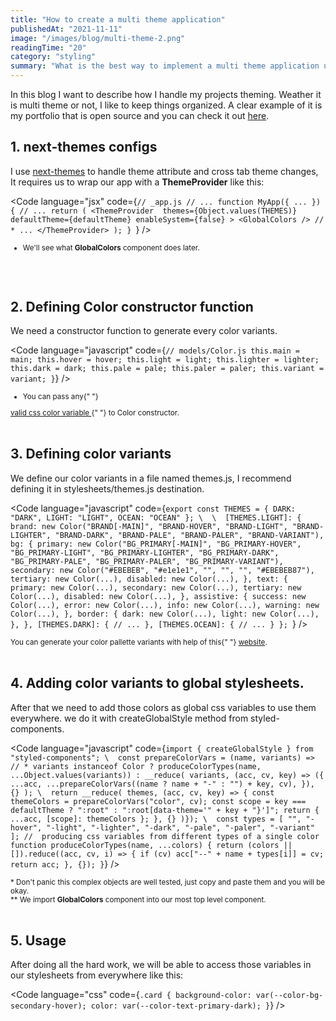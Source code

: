 ```yaml
---
title: "How to create a multi theme application"
publishedAt: "2021-11-11"
image: "/images/blog/multi-theme-2.png"
readingTime: "20"
category: "styling"
summary: "What is the best way to implement a multi theme application using best practices?"
---
```


In this blog I want to describe how I handle my projects theming. Weather it is multi theme or not, I like to keep things organized.
A clear example of it is my portfolio that is open source and you can check it out [here](https://github.com/miladMAPS/portfolio).

## 1. next-themes configs

I use [next-themes](https://github.com/pacocoursey/next-themes) to handle theme attribute and cross tab theme changes,
It requires us to wrap our app with a **ThemeProvider** like this:

<Code
  language="jsx"
  code={`// _app.js
// ...
function MyApp({ ... }) {
  // ...
  return (
    <ThemeProvider 
      themes={Object.values(THEMES)}
      defaultTheme={defaultTheme}
      enableSystem={false}
    >
      <GlobalColors /> // *
      ...
    </ThemeProvider>
  );
}
`}
/>
<small>
  * We'll see what <strong>GlobalColors</strong> component does later.
</small>

<br />
<br />

## 2. Defining Color constructor function

We need a constructor function to generate every color variants.

<Code
  language="javascript"
  code={`// models/Color.js
  this.main = main;
  this.hover = hover;
  this.light = light;
  this.lighter = lighter;
  this.dark = dark;
  this.pale = pale;
  this.paler = paler;
  this.variant = variant;
}`}
/>
<small>
  * You can pass any{" "}
  <a href="https://www.w3schools.com/cssref/css_colors_legal.asp">
    valid css color variable
  </a>{" "}
  to Color constructor.
</small>
<br />
<br />

## 3. Defining color variants

We define our color variants in a file named themes.js, I recommend defining it in stylesheets/themes.js destination.

<Code
  language="javascript"
  code={`export const THEMES = {
  DARK: "DARK",
  LIGHT: "LIGHT",
  OCEAN: "OCEAN"
};
\ 
\ 
  [THEMES.LIGHT]: {
    brand: new Color("BRAND[-MAIN]", "BRAND-HOVER", "BRAND-LIGHT", "BRAND-LIGHTER", "BRAND-DARK", "BRAND-PALE", "BRAND-PALER", "BRAND-VARIANT"),
    bg: {
      primary: new Color("BG_PRIMARY[-MAIN]", "BG_PRIMARY-HOVER", "BG_PRIMARY-LIGHT", "BG_PRIMARY-LIGHTER", "BG_PRIMARY-DARK", "BG_PRIMARY-PALE", "BG_PRIMARY-PALER", "BG_PRIMARY-VARIANT"),
      secondary: new Color("#EBEBEB", "#e1e1e1", "", "", "", "#EBEBEB87"),
      tertiary: new Color(...),
      disabled: new Color(...),
    },
    text: {
      primary: new Color(...),
      secondary: new Color(...),
      tertiary: new Color(...),
      disabled: new Color(...),
    },
    assistive: {
      success: new Color(...),
      error: new Color(...),
      info: new Color(...),
      warning: new Color(...),
    },
    border: {
      dark: new Color(...),
      light: new Color(...),
    },
  },
  [THEMES.DARK]: {
    // ...
  },
  [THEMES.OCEAN]: {
    // ...
  }
};
`}
/>

<small>
  You can generate your color pallette variants with help of this{" "}
  <a href="http://mcg.mbitson.com/">website</a>.
</small>

<br />
<br />

## 4. Adding color variants to global stylesheets.

After that we need to add those colors as global css variables to use them everywhere.
we do it with createGlobalStyle method from styled-components.

<Code
  language="javascript"
  code={`import { createGlobalStyle } from "styled-components";
\ 
const prepareColorVars = (name, variants) => // *
  variants instanceof Color
    ? produceColorTypes(name, ...Object.values(variants))
    : __reduce(
        variants,
        (acc, cv, key) => ({
          ...acc,
          ...prepareColorVars((name ? name + "-" : "") + key, cv),
        }),
        {}
      );
\ 
  return __reduce(
    themes,
    (acc, cv, key) => {
      const themeColors = prepareColorVars("color", cv);
      const scope = key === defaultTheme ? ":root" : ":root[data-theme='" + key + "}']";
      return { ...acc, [scope]: themeColors };
    },
    {}
  )});
\ 
const types = [ "", "-hover", "-light", "-lighter", "-dark", "-pale", "-paler", "-variant" ];
//  producing css variables from different types of a single color
function produceColorTypes(name, ...colors) {
  return (colors || []).reduce((acc, cv, i) => {
    if (cv) acc["--" + name + types[i]] = cv;
    return acc;
  }, {});
}`}
/>

<small>
  * Don't panic this complex objects are well tested, just copy and paste them
  and you will be okay.
</small>
<br />
<small>
  ** We import <strong>GlobalColors</strong> component into our most top level
  component.
</small>

<br />
<br />

## 5. Usage

After doing all the hard work, we will be able to access those variables in our stylesheets
from everywhere like this:

<Code
  language="css"
  code={`.card {
   background-color: var(--color-bg-secondary-hover);
   color: var(--color-text-primary-dark);
 }`}
/>
